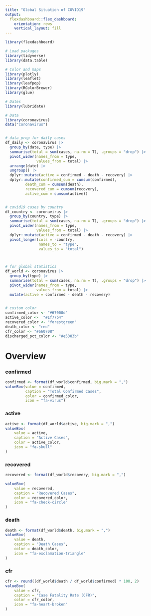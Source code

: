 ---
title: "Global Situation of COVID19"
output: 
  flexdashboard::flex_dashboard:
    orientation: rows
    vertical_layout: fill
---

```{r setup, include=FALSE}
library(flexdashboard)

# Load packages 
library(tidyverse)
library(data.table)

# Color and maps 
library(plotly)
library(leaflet)
library(leafpop)
library(RColorBrewer)
library(glue)

# Dates
library(lubridate)
```


```{r, data-prep}
# Data 
library(coronavirus)
data("coronavirus")


# data prep for daily cases 
df_daily <- coronavirus |> 
  group_by(date, type) |> 
  summarise(total = sum(cases, na.rm = T), .groups = "drop") |> 
  pivot_wider(names_from = type, 
              values_from = total) |> 
  arrange(date) |> 
  ungroup() |> 
  dplyr::mutate(active = confirmed - death - recovery) |> 
  dplyr::mutate(confirmed_cum = cumsum(confirmed), 
         death_cum = cumsum(death),
         recovered_cum = cumsum(recovery),
         active_cum = cumsum(active))


# covid19 cases by country 
df_country <- coronavirus |> 
  group_by(country, type) |> 
  summarise(total = sum(cases, na.rm = T), .groups = "drop") |> 
  pivot_wider(names_from = type, 
              values_from = total) |> 
  dplyr::mutate(active = confirmed - death - recovery) |> 
  pivot_longer(cols = -country, 
               names_to = "type", 
               values_to = "total")



# for global statistics
df_world <- coronavirus |> 
  group_by(type) |> 
  summarise(total = sum(cases, na.rm = T), .groups = "drop") |>
  pivot_wider(names_from = type, 
              values_from = total) |> 
  mutate(active = confirmed - death - recovery)
  
```

```{r}
# custom color 
confirmed_color <- "#67000d"
active_color <-  "#1f77b4"
recovered_color <- "forestgreen"
death_color <- "red"
cfr_color <- "#660708"
discharged_pct_color <- "#e5383b"
```


# Overview 

### confirmed {.value-box}
```{r}
confirmed <- format(df_world$confirmed, big.mark = ",")
valueBox(value = confirmed, 
         caption = "Total Confirmed Cases", 
         color = confirmed_color, 
         icon = "fa-virus")
```
### active {.value-box}

```{r}
active <- format(df_world$active, big.mark = ",")
valueBox(
    value = active,
    caption = "Active Cases",
    color = active_color, 
    icon = "fa-skull"
)
```


### recovered {.value-box}

```{r}
recovered <- format(df_world$recovery, big.mark = ",")

valueBox(
    value = recovered,
    caption = "Recovered Cases",
    color = recovered_color, 
    icon = "fa-check-circle"
)
```


### death {.value-box}

```{r}
death <- format(df_world$death, big.mark = ",")
valueBox(
    value = death, 
    caption = "Death Cases",
    color = death_color, 
    icon = "fa-exclamation-triangle"
)
```

### cfr {.value-box}

```{r}
cfr <- round((df_world$death / df_world$confirmed) * 100, 2)
valueBox(
    value = cfr,
    caption = "Case Fatality Rate (CFR)",
    color = cfr_color, 
    icon = "fa-heart-broken"
)
```





